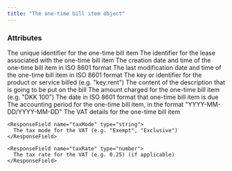 ```yaml
---
title: "The one-time bill item object"
---
```


### Attributes

<ResponseField name="id" type="string">
  The unique identifier for the one-time bill item
</ResponseField>

<ResponseField name="leaseId" type="string">
  The identifier for the lease associated with the one-time bill item
</ResponseField>

<ResponseField name="created" type="datetime">
  The creation date and time of the one-time bill item in ISO 8601 format
</ResponseField>

<ResponseField name="modified" type="datetime">
  The last modification date and time of the one-time bill item in ISO 8601 format
</ResponseField>

<ResponseField name="productKey" type="string">
  The key or identifier for the product or service billed (e.g. "key:rent")
</ResponseField>

<ResponseField name="description" type="string">
  The content of the description that is going to be put on the bill
</ResponseField>

<ResponseField name="amount" type="string">
   The amount charged for the one-time bill item (e.g. "DKK 100")
</ResponseField>

<ResponseField name="dueDate" type="date">
  The date in ISO 8601 format that one-time bill item is due
</ResponseField>

<ResponseField name="accountingPeriod" type="string" required>
  The accounting period for the one-time bill item, in the format "YYYY-MM-DD/YYYY-MM-DD"
</ResponseField>

<ResponseField name="vat" type="VAT Object">
  The VAT details for the one-time bill item

  <Expandable title="properties of VAT Object">

    <ResponseField name="taxMode" type="string">
      The tax mode for the VAT (e.g. "Exempt", "Exclusive")
    </ResponseField>

    <ResponseField name="taxRate" type="number">
      The tax rate for the VAT (e.g. 0.25) (if applicable)
    </ResponseField>

  </Expandable>
</ResponseField>